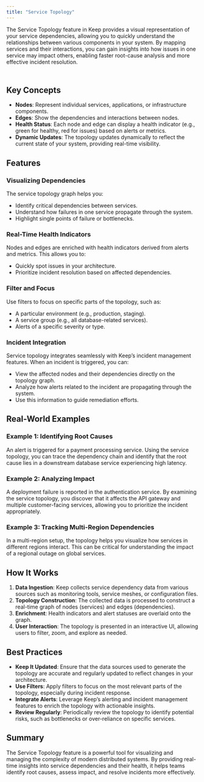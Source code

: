 ```yaml
---
title: "Service Topology"
---
```


The Service Topology feature in Keep provides a visual representation of your service dependencies, allowing you to quickly understand the relationships between various components in your system. By mapping services and their interactions, you can gain insights into how issues in one service may impact others, enabling faster root-cause analysis and more effective incident resolution.


<Frame width="100" height="200">
  <img height="10" src="/images/servicetopology.png" />
</Frame>


## Key Concepts

- **Nodes**: Represent individual services, applications, or infrastructure components.
- **Edges**: Show the dependencies and interactions between nodes.
- **Health Status**: Each node and edge can display a health indicator (e.g., green for healthy, red for issues) based on alerts or metrics.
- **Dynamic Updates**: The topology updates dynamically to reflect the current state of your system, providing real-time visibility.

## Features

### Visualizing Dependencies
The service topology graph helps you:
- Identify critical dependencies between services.
- Understand how failures in one service propagate through the system.
- Highlight single points of failure or bottlenecks.

### Real-Time Health Indicators
Nodes and edges are enriched with health indicators derived from alerts and metrics. This allows you to:
- Quickly spot issues in your architecture.
- Prioritize incident resolution based on affected dependencies.

### Filter and Focus
Use filters to focus on specific parts of the topology, such as:
- A particular environment (e.g., production, staging).
- A service group (e.g., all database-related services).
- Alerts of a specific severity or type.

### Incident Integration
Service topology integrates seamlessly with Keep’s incident management features. When an incident is triggered, you can:
- View the affected nodes and their dependencies directly on the topology graph.
- Analyze how alerts related to the incident are propagating through the system.
- Use this information to guide remediation efforts.

## Real-World Examples

### Example 1: Identifying Root Causes
An alert is triggered for a payment processing service. Using the service topology, you can trace the dependency chain and identify that the root cause lies in a downstream database service experiencing high latency.

### Example 2: Analyzing Impact
A deployment failure is reported in the authentication service. By examining the service topology, you discover that it affects the API gateway and multiple customer-facing services, allowing you to prioritize the incident appropriately.

### Example 3: Tracking Multi-Region Dependencies
In a multi-region setup, the topology helps you visualize how services in different regions interact. This can be critical for understanding the impact of a regional outage on global services.

## How It Works

1. **Data Ingestion**: Keep collects service dependency data from various sources such as monitoring tools, service meshes, or configuration files.
2. **Topology Construction**: The collected data is processed to construct a real-time graph of nodes (services) and edges (dependencies).
3. **Enrichment**: Health indicators and alert statuses are overlaid onto the graph.
4. **User Interaction**: The topology is presented in an interactive UI, allowing users to filter, zoom, and explore as needed.

## Best Practices

- **Keep It Updated**: Ensure that the data sources used to generate the topology are accurate and regularly updated to reflect changes in your architecture.
- **Use Filters**: Apply filters to focus on the most relevant parts of the topology, especially during incident response.
- **Integrate Alerts**: Leverage Keep’s alerting and incident management features to enrich the topology with actionable insights.
- **Review Regularly**: Periodically review the topology to identify potential risks, such as bottlenecks or over-reliance on specific services.

## Summary

The Service Topology feature is a powerful tool for visualizing and managing the complexity of modern distributed systems. By providing real-time insights into service dependencies and their health, it helps teams identify root causes, assess impact, and resolve incidents more effectively.
